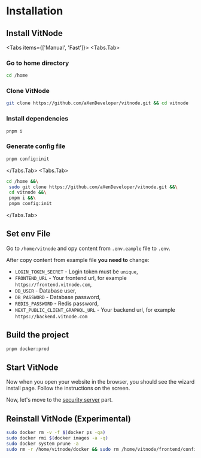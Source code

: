 
# Installation

## Install VitNode

<Tabs items={['Manual', 'Fast']}>
  <Tabs.Tab>
<Steps>
### Go to home directory

```bash
cd /home
```

### Clone VitNode

```bash
git clone https://github.com/aXenDeveloper/vitnode.git && cd vitnode
```

### Install dependencies

```bash
pnpm i
```

### Generate config file

```bash
pnpm config:init
```

</Steps>

  </Tabs.Tab>
  <Tabs.Tab>

```bash
cd /home &&\
 sudo git clone https://github.com/aXenDeveloper/vitnode.git &&\
 cd vitnode &&\
 pnpm i &&\
 pnpm config:init
```

  </Tabs.Tab>

</Tabs>

## Set env File

Go to `/home/vitnode` and opy content from `.env.eample` file to `.env`.

After copy content from example file **you need to** change:

- `LOGIN_TOKEN_SECRET` - Login token must be `unique`,
- `FRONTEND_URL` - Your frontend url, for example `https://frontend.vitnode.com`,
- `DB_USER` - Database user,
- `DB_PASSWORD` - Database password,
- `REDIS_PASSWORD` - Redis password,
- `NEXT_PUBLIC_CLIENT_GRAPHQL_URL` - Your backend url, for example `https://backend.vitnode.com`

## Build the project

```bash
pnpm docker:prod
```

## Start VitNode

Now when you open your website in the browser, you should see the wizard install page. Follow the instructions on the screen.

Now, let's move to the [security server](setup/secure) part.

## Reinstall VitNode (Experimental)

```bash
sudo docker rm -v -f $(docker ps -qa)
sudo docker rmi $(docker images -a -q)
sudo docker system prune -a
sudo rm -r /home/vitnode/docker && sudo rm /home/vitnode/frontend/config/config.json
```
